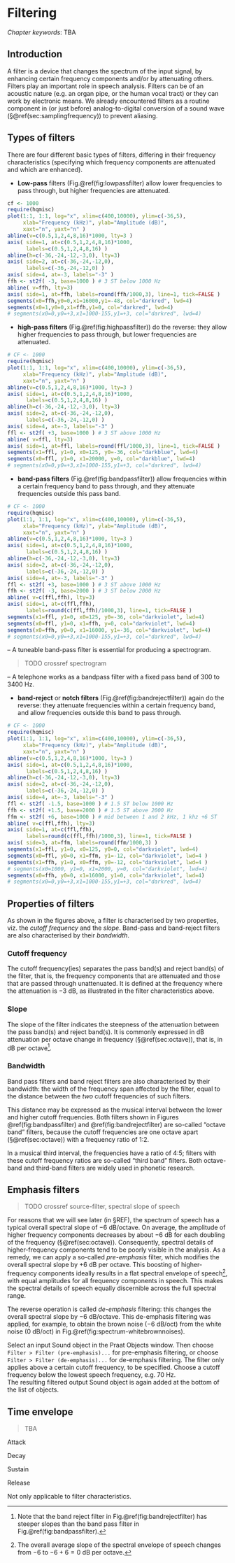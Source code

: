 # Filtering {#ch-filtering}

*Chapter keywords*: TBA

## Introduction

A filter is a device that changes the spectrum of the input signal, by enhancing certain frequency components and/or by attenuating others. Filters play an important role in speech analysis. Filters can be of an acoustic nature (e.g. an organ pipe, or the human vocal tract) or they can work by electronic means. We already encountered filters as a routine component in (or just before) analog-to-digital conversion of a sound wave (§\@ref(sec:samplingfrequency)) to prevent aliasing. 

## Types of filters {#sec:typesoffilters}

There are four different basic types of filters, differing in their frequency characteristics (specifying which frequency components are attenuated and which are enhanced). 

- **Low-pass** filters (Fig.\@ref(fig:lowpassfilter) allow lower frequencies to pass through, but higher frequencies are attenuated.  

```r
cf <- 1000
require(hqmisc)
plot(1:1, 1:1, log="x", xlim=c(400,10000), ylim=c(-36,5),
     xlab="Frequency (kHz)", ylab="Amplitude (dB)",
     xaxt="n", yaxt="n" ) 
abline(v=c(0.5,1,2,4,8,16)*1000, lty=3 )
axis( side=1, at=c(0.5,1,2,4,8,16)*1000,
      labels=c(0.5,1,2,4,8,16) )
abline(h=c(-36,-24,-12,-3,0), lty=3)
axis( side=2, at=c(-36,-24,-12,0), 
      labels=c(-36,-24,-12,0) ) 
axis( side=4, at=-3, labels="-3" )
ffh <- st2f( -3, base=1000 ) # 3 ST below 1000 Hz
abline( v=ffh, lty=3)
axis( side=1, at=ffh, labels=round(ffh/1000,3), line=1, tick=FALSE )
segments(x0=ffh,y0=0,x1=16000,y1=-48, col="darkred", lwd=4)
segments(x0=1,y0=0,x1=ffh,y1=0, col="darkred", lwd=4)
# segments(x0=0,y0=+3,x1=1000-155,y1=+3, col="darkred", lwd=4)
```

- **high-pass filters** (Fig.\@ref(fig:highpassfilter)) do the reverse: they allow higher frequencies to pass through, but lower frequencies are attenuated.

```r
# CF <- 1000
require(hqmisc)
plot(1:1, 1:1, log="x", xlim=c(400,10000), ylim=c(-36,5),
     xlab="Frequency (kHz)", ylab="Amplitude (dB)",
     xaxt="n", yaxt="n" ) 
abline(v=c(0.5,1,2,4,8,16)*1000, lty=3 )
axis( side=1, at=c(0.5,1,2,4,8,16)*1000,
      labels=c(0.5,1,2,4,8,16) )
abline(h=c(-36,-24,-12,-3,0), lty=3)
axis( side=2, at=c(-36,-24,-12,0), 
      labels=c(-36,-24,-12,0) ) 
axis( side=4, at=-3, labels="-3" )
ffl <- st2f( +3, base=1000 ) # 3 ST above 1000 Hz
abline( v=ffl, lty=3)
axis( side=1, at=ffl, labels=round(ffl/1000,3), line=1, tick=FALSE )
segments(x1=ffl, y1=0, x0=125, y0=-36, col="darkblue", lwd=4)
segments(x0=ffl, y1=0, x1=20000, y=0, col="darkblue", lwd=4)
# segments(x0=0,y0=+3,x1=1000-155,y1=+3, col="darkred", lwd=4)
```

- **band-pass filters** (Fig.\@ref(fig:bandpassfilter)) allow frequencies within a certain frequency band to pass through, and they attenuate frequencies outside this pass band.

```r
# CF <- 1000
require(hqmisc)
plot(1:1, 1:1, log="x", xlim=c(400,10000), ylim=c(-36,5),
     xlab="Frequency (kHz)", ylab="Amplitude (dB)",
     xaxt="n", yaxt="n" ) 
abline(v=c(0.5,1,2,4,8,16)*1000, lty=3 )
axis( side=1, at=c(0.5,1,2,4,8,16)*1000,
      labels=c(0.5,1,2,4,8,16) )
abline(h=c(-36,-24,-12,-3,0), lty=3)
axis( side=2, at=c(-36,-24,-12,0), 
      labels=c(-36,-24,-12,0) ) 
axis( side=4, at=-3, labels="-3" )
ffl <- st2f( +3, base=1000 ) # 3 ST above 1000 Hz
ffh <- st2f( -3, base=2000 ) # 3 ST below 2000 Hz
abline( v=c(ffl,ffh), lty=3)
axis( side=1, at=c(ffl,ffh), 
      labels=round(c(ffl,ffh)/1000,3), line=1, tick=FALSE )
segments(x1=ffl, y1=0, x0=125, y0=-36, col="darkviolet", lwd=4)
segments(x0=ffl, y1=0, x1=ffh, y=0, col="darkviolet", lwd=4)
segments(x0=ffh, y0=0, x1=16000, y1=-36, col="darkviolet", lwd=4)
# segments(x0=0,y0=+3,x1=1000-155,y1=+3, col="darkred", lwd=4)
```
-- A tuneable band-pass filter is essential for producing a spectrogram.

> TODO crossref spectrogram

-- A telephone works as a bandpass filter with a fixed pass band of 300 to 3400 Hz.  

- **band-reject** or **notch filters** (Fig.\@ref(fig:bandrejectfilter)) again do the reverse: they attenuate frequencies within a certain frequency band, and allow frequencies outside this band to pass through.

```r
# CF <- 1000
require(hqmisc)
plot(1:1, 1:1, log="x", xlim=c(400,10000), ylim=c(-36,5),
     xlab="Frequency (kHz)", ylab="Amplitude (dB)",
     xaxt="n", yaxt="n" ) 
abline(v=c(0.5,1,2,4,8,16)*1000, lty=3 )
axis( side=1, at=c(0.5,1,2,4,8,16)*1000,
      labels=c(0.5,1,2,4,8,16) )
abline(h=c(-36,-24,-12,-3,0), lty=3)
axis( side=2, at=c(-36,-24,-12,0), 
      labels=c(-36,-24,-12,0) ) 
axis( side=4, at=-3, labels="-3" )
ffl <- st2f( -1.5, base=1000 ) # 1.5 ST below 1000 Hz
ffh <- st2f( +1.5, base=2000 ) # 1.5 ST above 2000 Hz
ffm <- st2f( +6, base=1000 ) # mid between 1 and 2 kHz, 1 khz +6 ST
abline( v=c(ffl,ffh), lty=3)
axis( side=1, at=c(ffl,ffh), 
      labels=round(c(ffl,ffh)/1000,3), line=1, tick=FALSE )
axis( side=3, at=ffm, labels=round(ffm/1000,3) )
segments(x1=ffl, y1=0, x0=125, y0=0, col="darkviolet", lwd=4)
segments(x0=ffl, y0=0, x1=ffm, y1=-12, col="darkviolet", lwd=4 )
segments(x1=ffh, y1=0, x0=ffm, y0=-12, col="darkviolet", lwd=4 )
# segments(x0=1000, y1=0, x1=2000, y=0, col="darkviolet", lwd=4)
segments(x0=ffh, y0=0, x1=16000, y1=0, col="darkviolet", lwd=4)
# segments(x0=0,y0=+3,x1=1000-155,y1=+3, col="darkred", lwd=4)
```

## Properties of filters 

As shown in the figures above, a filter is characterised by two properties, viz. the *cutoff frequency* and the *slope*. Band-pass and band-reject filters are also characterised by their *bandwidth*. 

### Cutoff frequency

The cutoff frequency(ies) separates the pass band(s) and reject band(s) of the filter, that is, the frequency components that are attenuated and those that are passed through unattenuated. It is defined at the frequency where the attenuation is $-3$ dB, as illustrated in the filter characteristics above. 

### Slope

The slope of the filter indicates the steepness of the attenuation between the pass band(s) and reject band(s). It is commonly expressed in dB attenuation per octave change in frequency  (§\@ref(sec:octave)), that is, in dB per octave^[Note that the band reject filter in Fig.\@ref(fig:bandrejectfilter) has steeper slopes than the band pass filter in Fig.\@ref(fig:bandpassfilter).]. 

### Bandwidth

Band pass filters and band reject filters are also characterised by their bandwidth: the width of the frequency span affected by the filter, equal to the distance between the *two* cutoff frequencies of such filters. 

This distance may be expressed as the musical interval between the lower and higher cutoff frequencies. Both filters shown in Figures \@ref(fig:bandpassfilter) and \@ref(fig:bandrejectfilter) are so-called "octave band" filters, because the cutoff frequencies are one octave apart (§\@ref(sec:octave)) with a frequency ratio of 1:2.

In a musical third interval, the frequencies have a ratio of 4:5; filters with these cutoff frequency ratios are so-called "third band" filters. Both octave-band and third-band filters are widely used in phonetic research. 


## Emphasis filters

> TODO crossref source-filter, spectral slope of speech

For reasons that we will see later (in §REF), the spectrum of speech has a typical overall spectral slope of $-6$ dB/octave. On average, the amplitude of higher frequency components decreases by about $-6$ dB for each doubling of the frequency (§\@ref(sec:octave)). 
Consequently, spectral details of higher-frequency components tend to be poorly visible in the analysis. As a remedy, we can apply a so-called *pre-emphasis* filter, which modifies the overall spectral slope by $+6$ dB per octave. This boosting of higher-frequency components ideally results in a flat spectral envelope of speech^[The overall average slope of the spectral envelope of speech changes from $-6$ to $-6+6=0$ dB per octave.], with equal amplitudes for all frequency components in speech. This makes the spectral details of speech equally discernible across the full spectral range. 

The reverse operation is called *de-emphasis* filtering: this changes the overall spectral slope by $-6$ dB/octave. This de-emphasis filtering was applied, for example, to obtain the brown noise ($-6$ dB/oct) from the white noise ($0$ dB/oct) in Fig.\@ref(fig:spectrum-whitebrownnoises).

::: {#box-praatemphasis .praatbox}

Select an input Sound object in the Praat Objects window. Then choose `Filter > Filter (pre-emphasis)...` for pre-emphasis filtering, or choose `Filter > Filter (de-emphasis)...` for de-emphasis filtering. The filter only applies above a certain cutoff frequency, to be specified. Choose a cutoff frequency below the lowest speech frequency, e.g. 70 Hz. \
The resulting filtered output Sound object is again added at the bottom of the list of objects. 

:::

## Time envelope

> TBA 

Attack

Decay

Sustain

Release

Not only applicable to filter characteristics. 

